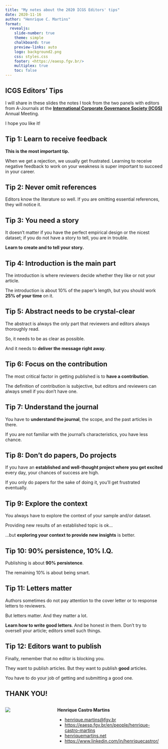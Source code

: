 ```yaml
---
title: "My notes about the 2020 ICGS Editors' tips"
date: 2020-11-16
author: "Henrique C. Martins"
format:
  revealjs: 
    slide-number: true
    theme: simple
    chalkboard: true
    preview-links: auto
    logo: background2.png
    css: styles.css
    footer: <https://eaesp.fgv.br/>
    multiplex: true
    toc: false
---
```






## ICGS Editors' Tips {.smaller}



I will share in these slides the notes I took from the two panels with editors from A-Journals at the [**International Corporate Governance Society (ICGS)**](https://icgsociety.org/) Annual Meeting.

I hope you like it!



## Tip 1: Learn to receive feedback {.smaller}

**This is the most important tip.** 

When we get a rejection, we usually get frustrated. Learning to receive negative feedback to work on your weakness is super important to succeed in your career.








## Tip 2: Never omit references {.smaller}


Editors know the literature so well. If you are omitting essential references, they will notice it.

    
    




## Tip 3: You need a story {.smaller}

It doesn't matter if you have the perfect empirical design or the nicest dataset; if you do not have a story to tell, you are in trouble.

**Learn to create and to tell your story.**




## Tip 4: Introduction is the main part {.smaller}

The introduction is where reviewers decide whether they like or not your article.

The introduction is about 10% of the paper's length, but you should work **25% of your time** on it.







## Tip 5: Abstract needs to be crystal-clear {.smaller}

The abstract is always the only part that reviewers and editors always thoroughly read.

So, it needs to be as clear as possible.

And it needs to **deliver the message right away**.




## Tip 6: Focus on the contribution {.smaller}

The most critical factor in getting published is to **have a contribution**.

The definition of contribution is subjective, but editors and reviewers can always smell if you don't have one.




## Tip 7: Understand the journal {.smaller}

You have to **understand the journal**, the scope, and the past articles in there.

If you are not familiar with the journal's characteristics, you have less chance.






## Tip 8: Don't do papers, Do projects {.smaller}

If you have an **established and well-thought project where you get excited** every day, your chances of success are high.

If you only do papers for the sake of doing it, you'll get frustrated eventually. 








## Tip 9: Explore the context {.smaller}

You always have to explore the context of your sample and/or dataset.

Providing new results of an established topic is ok...

...but **exploring your context to provide new insights** is better.








## Tip 10: 90% persistence, 10% I.Q. {.smaller}

Publishing is about **90% persistence**. 

The remaining 10% is about being smart.





## Tip 11: Letters matter {.smaller}

Authors sometimes do not pay attention to the cover letter or to response letters to reviewers. 

But letters matter. And they matter a lot.

**Learn how to write good letters**. And be honest in them. Don't try to oversell your article; editors smell such things.







## Tip 12: Editors want to publish {.smaller}

Finally, remember that no editor is blocking you. 

They want to publish articles. But they want to publish **good** articles. 

You have to do your job of getting and submitting a good one.







## THANK YOU!

::: columns
::: {.column width="30%"}
![](fgv.png){fig-align="right"}
:::

::: {.column width="70%"}
**Henrique Castro Martins**

-   [henrique.martins\@fgv.br](henrique.martins@fgv.br)
-   <https://eaesp.fgv.br/en/people/henrique-castro-martins>
-   [henriquemartins.net](https://henriquemartins.net/)
-   <https://www.linkedin.com/in/henriquecastror/>
:::
:::
